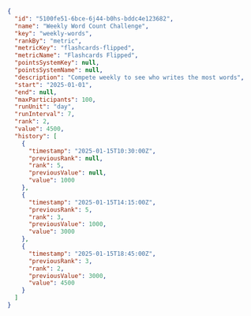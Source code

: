 ```json Response [expandable]
{
  "id": "5100fe51-6bce-6j44-b0hs-bddc4e123682",
  "name": "Weekly Word Count Challenge",
  "key": "weekly-words",
  "rankBy": "metric",
  "metricKey": "flashcards-flipped",
  "metricName": "Flashcards Flipped",
  "pointsSystemKey": null,
  "pointsSystemName": null,
  "description": "Compete weekly to see who writes the most words",
  "start": "2025-01-01",
  "end": null,
  "maxParticipants": 100,
  "runUnit": "day",
  "runInterval": 7,
  "rank": 2,
  "value": 4500,
  "history": [
    {
      "timestamp": "2025-01-15T10:30:00Z",
      "previousRank": null,
      "rank": 5,
      "previousValue": null,
      "value": 1000
    },
    {
      "timestamp": "2025-01-15T14:15:00Z",
      "previousRank": 5,
      "rank": 3,
      "previousValue": 1000,
      "value": 3000
    },
    {
      "timestamp": "2025-01-15T18:45:00Z",
      "previousRank": 3,
      "rank": 2,
      "previousValue": 3000,
      "value": 4500
    }
  ]
}
```